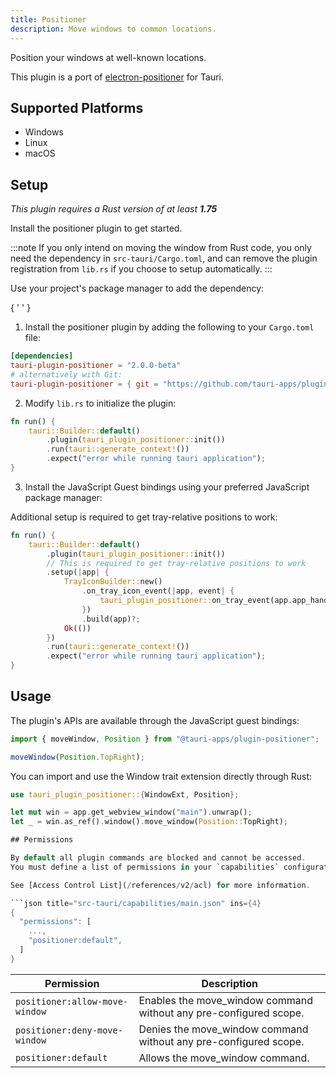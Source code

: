 ```yaml
---
title: Positioner
description: Move windows to common locations.
---
```



<PluginLinks plugin="positioner" />

Position your windows at well-known locations.

This plugin is a port of [electron-positioner](https://github.com/jenslind/electron-positioner) for Tauri.

## Supported Platforms

- Windows
- Linux
- macOS

## Setup

_This plugin requires a Rust version of at least **1.75**_

Install the positioner plugin to get started.

:::note
If you only intend on moving the window from Rust code, you only need the dependency in `src-tauri/Cargo.toml`, and can remove the plugin registration from `lib.rs` if you choose to setup automatically.
:::

<Tabs>
  <TabItem label="Automatic" >

Use your project's package manager to add the dependency:

{ ' ' }

<CommandTabs
	npm="npm run tauri add positioner"
	yarn="yarn run tauri add positioner"
	pnpm="pnpm tauri add positioner"
	cargo="cargo tauri add positioner"
/>

  </TabItem>
  <TabItem label = "Manual">

1. Install the positioner plugin by adding the following to your `Cargo.toml` file:

```toml title="src-tauri/Cargo.toml"
[dependencies]
tauri-plugin-positioner = "2.0.0-beta"
# alternatively with Git:
tauri-plugin-positioner = { git = "https://github.com/tauri-apps/plugins-workspace", branch = "v2" }
```

2. Modify `lib.rs` to initialize the plugin:

```rust title="src-tauri/src/lib.rs" ins={3}
fn run() {
    tauri::Builder::default()
        .plugin(tauri_plugin_positioner::init())
        .run(tauri::generate_context!())
        .expect("error while running tauri application");
}
```

3. Install the JavaScript Guest bindings using your preferred JavaScript package manager:

  <CommandTabs
	  npm = "npm install @tauri-apps/plugin-positioner"
	  yarn = "yarn add @tauri-apps/plugin-positioner"
	  pnpm = "pnpm add @tauri-apps/plugin-positioner"
	/>
  </TabItem>
</Tabs>

Additional setup is required to get tray-relative positions to work:

```rust title="src-tauri/src/lib.rs" ins={4-12}
fn run() {
    tauri::Builder::default()
        .plugin(tauri_plugin_positioner::init())
		// This is required to get tray-relative positions to work
        .setup(|app| {
            TrayIconBuilder::new()
                .on_tray_icon_event(|app, event| {
                    tauri_plugin_positioner::on_tray_event(app.app_handle(), &event);
                })
                .build(app)?;
            Ok(())
        })
        .run(tauri::generate_context!())
        .expect("error while running tauri application");
}
```

## Usage

The plugin's APIs are available through the JavaScript guest bindings:

```javascript
import { moveWindow, Position } from "@tauri-apps/plugin-positioner";

moveWindow(Position.TopRight);
```

You can import and use the Window trait extension directly through Rust:

```rust
use tauri_plugin_positioner::{WindowExt, Position};

let mut win = app.get_webview_window("main").unwrap();
let _ = win.as_ref().window().move_window(Position::TopRight);

## Permissions

By default all plugin commands are blocked and cannot be accessed.
You must define a list of permissions in your `capabilities` configuration.

See [Access Control List](/references/v2/acl) for more information.

```json title="src-tauri/capabilities/main.json" ins={4}
{
  "permissions": [
    ...,
    "positioner:default",
  ]
}
```

| Permission                                | Description                                                                |
| ----------------------------------------- | -------------------------------------------------------------------------- |
| `positioner:allow-move-window` | Enables the move_window command without any pre-configured scope. |
| `positioner:deny-move-window`  | Denies the move_window command without any pre-configured scope.  |
| `positioner:default`    | Allows the move_window command.    |
